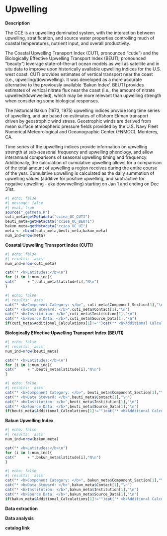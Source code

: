 # Upwelling

**Description**

The CCE is an upwelling dominated system, with the interaction between upwelling, stratification, and source water properties controlling much of coastal temperatures, nutrient input, and overall productivity.

The Coastal Upwelling Transport Index (CUTI, pronounced "cutie") and the Biologically Effective Upwelling Transport Index (BEUTI; pronounced "beauty") leverage state-of-the-art ocean models as well as satellite and in situ data to improve upon historically available upwelling indices for the U.S. west coast. CUTI provides estimates of vertical transport near the coast (i.e., upwelling/downwelling). It was developed as a more accurate alternative to the previously available ‘Bakun Index’. BEUTI provides estimates of vertical nitrate flux near the coast (i.e., the amount of nitrate upwelled/downwelled), which may be more relevant than upwelling strength when considering some biological responses.

The historical Bakun (1973, 1975) upwelling indices provide long time series of upwelling, and are based on estimates of offshore Ekman transport driven by geostrophic wind stress. Geostrophic winds are derived from mean surface atmospheric pressure fields provided by the U.S. Navy Fleet Numerical Meteorological and Oceanographic Center (FNMOC), Monterey, CA.

Time series of the upwelling indices provide information on upwelling strength at sub-seasonal frequency and upwelling phenology, and allow interannual comparisons of seasonal upwelling timing and frequency. Additionally, the calculation of cumulative upwelling allows for a comparison of the total amount of upwelling a region receives during the entire course of the year. Cumulative upwelling is calculated as the daily summation of upwelling values (additive for positive upwelling, and subtractive for negative upwelling - aka downwelling) starting on Jan 1 and ending on Dec 31st.

```r
#| echo: false
#| message: false
#| eval: true
source("_getmeta.R")
cuti_meta=getMetadata("cciea_OC_CUTI")
beuti_meta=getMetadata("cciea_OC_BEUTI")
bakun_meta=getMetadata("cciea_OC_UI")
meta <- rbind(cuti_meta,beuti_meta,bakun_meta)
num_ind=nrow(meta)
```

**Coastal Upwelling Transport Index (CUTI)**
```r
#| echo: false
#| results: 'asis'
num_ind=nrow(cuti_meta)

cat("* <b>Latitudes:</b>\n")
for (i in 1:num_ind){
cat("     + ",cuti_meta$latitude[i],"N\n")
}
```

```r
#| echo: false
#| results: 'asis'
cat("* <b>Component Category: </b>", cuti_meta$Component_Section[1],"\n")
cat("* <b>Data Steward: </b>",cuti_meta$Contact[1],"\n")
cat("* <b>Institution: </b>",cuti_meta$Institution[1],"\n")
cat("* <b>Source Data: </b>",cuti_meta$Source_Data[1],"\n")
if(cuti_meta$Additional_Calculations[1]!="")cat("* <b>Additional Calculations: </b>",cuti_meta$Additional_Calculations[1],"\n")
```
**Biologically Effective Upwelling Transport Index (BEUTI)**
```r
#| echo: false
#| results: 'asis'
num_ind=nrow(beuti_meta)

cat("* <b>Latitudes:</b>\n")
for (i in 1:num_ind){
cat("     + ",beuti_meta$latitude[i],"N\n")
}
```

```r
#| echo: false
#| results: 'asis'
cat("* <b>Component Category: </b>", beuti_meta$Component_Section[1],"\n")
cat("* <b>Data Steward: </b>",beuti_meta$Contact[1],"\n")
cat("* <b>Institution: </b>",beuti_meta$Institution[1],"\n")
cat("* <b>Source Data: </b>",beuti_meta$Source_Data[1],"\n")
if(beuti_meta$Additional_Calculations[1]!="")cat("* <b>Additional Calculations: </b>",beuti_meta$Additional_Calculations[1],"\n")
```
**Bakun Upwelling Index**
```r
#| echo: false
#| results: 'asis'
num_ind=nrow(bakun_meta)

cat("* <b>Latitudes:</b>\n")
for (i in 1:num_ind){
cat("     + ",bakun_meta$latitude[i],"N\n")
}
```

```r
#| echo: false
#| results: 'asis'
cat("* <b>Component Category: </b>", bakun_meta$Component_Section[1],"\n")
cat("* <b>Data Steward: </b>",bakun_meta$Contact[1],"\n")
cat("* <b>Institution: </b>",bakun_meta$Institution[1],"\n")
cat("* <b>Source Data: </b>",bakun_meta$Source_Data[1],"\n")
if(bakun_meta$Additional_Calculations[1]!="")cat("* <b>Additional Calculations: </b>",bakun_meta$Additional_Calculations[1],"\n")
```


**Data extraction**

**Data analysis**

**catalog link**
